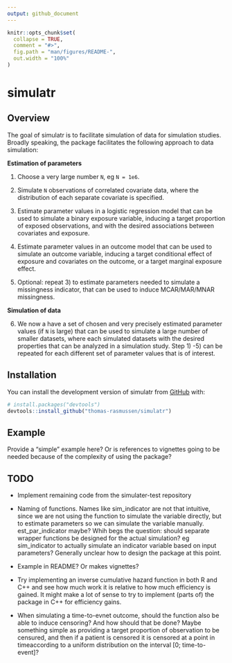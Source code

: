 ```yaml
---
output: github_document
---
```


<!-- README.md is generated from README.Rmd. Please edit that file -->

```r
knitr::opts_chunk$set(
  collapse = TRUE,
  comment = "#>",
  fig.path = "man/figures/README-",
  out.width = "100%"
)
```

# simulatr

<!-- badges: start -->
<!-- badges: end -->

## Overview

The goal of simulatr is to facilitate simulation of data for simulation studies. Broadly speaking, the package facilitates the following approach to data simulation:

**Estimation of parameters**

  1) Choose a very large number `N`, eg `N = 1e6`.

  2) Simulate `N` observations of correlated covariate data, where the distribution of each separate covariate is specified.
  
  3) Estimate parameter values in a logistic regression model that can be used to simulate a binary exposure variable, inducing a target proportion of exposed observations, and with the desired associations between covariates and exposure.
  
  4) Estimate parameter values in an outcome model that can be used to simulate an outcome variable, inducing a target conditional effect of exposure and covariates on the outcome, or a target marginal exposure effect.
  
  5) Optional: repeat 3) to estimate parameters needed to simulate a missingness indicator, that can be used to induce MCAR/MAR/MNAR missingness.
  
**Simulation of data**

  6) We now a have a set of chosen and very precisely estimated parameter values (if `N` is large) that can be used to simulate a large number of smaller datasets, where each simulated datasets with the desired properties that can be analyzed in a simulation study. Step 1) -5) can be repeated for each different set of parameter values that is of interest.


## Installation

You can install the development version of simulatr from [GitHub](https://github.com/) with:

``` r
# install.packages("devtools")
devtools::install_github("thomas-rasmussen/simulatr")
```

## Example

Provide a "simple" example here? Or is references to vignettes going to be needed because of the complexity of using the package?


## TODO

- Implement remaining code from the simulater-test repository

- Naming of functions. Names like sim_indicator are not that intuitive, since we are not using the function to simulate the variable directly, but to estimate parameters so we can simulate the variable manually. est_par_indicator maybe? Whih begs the question: should separate wrapper functions be designed for the actual simulation? eg sim_indicator to actually simulate an indicator variable based on input parameters? Generally unclear how to design the package at this point.

- Example in README? Or makes vignettes?

- Try implementing an inverse cumulative hazard function in both R and C++ and see how much work it is relative to how much efficiency is gained. It might make a lot of sense to try to implement (parts of) the package in C++ for efficiency gains.

- When simulating a time-to-evnet outcome, should the function also be able to induce censoring? And how should that be done? Maybe something simple as providing a target proportion of observation to be censured, and then if a patient is censored it is censored at a point in timeaccording to a uniform distribution on the interval [0; time-to-event]?

